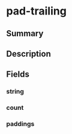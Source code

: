 
# pad-trailing

## Summary

<Tooltip components={props.components} />

## Description

<Description components={props.components} />

## Fields

### string

<Field0 components={props.components} />

### count

<Field1 components={props.components} />

### paddings

<Field2 components={props.components} />


